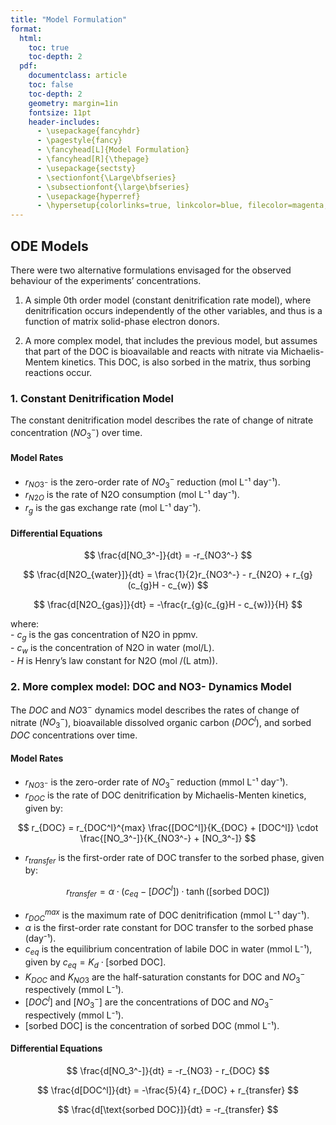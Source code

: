 ```yaml
---
title: "Model Formulation"
format:
  html:
    toc: true
    toc-depth: 2
  pdf:
    documentclass: article
    toc: false
    toc-depth: 2
    geometry: margin=1in
    fontsize: 11pt
    header-includes:
      - \usepackage{fancyhdr}
      - \pagestyle{fancy}
      - \fancyhead[L]{Model Formulation}
      - \fancyhead[R]{\thepage}
      - \usepackage{sectsty}
      - \sectionfont{\Large\bfseries}
      - \subsectionfont{\large\bfseries}
      - \usepackage{hyperref}
      - \hypersetup{colorlinks=true, linkcolor=blue, filecolor=magenta, urlcolor=cyan}
---
```


## ODE Models

There were two alternative formulations envisaged for the observed behaviour of the experiments' concentrations.

1. A simple 0th order model (constant denitrification rate model), where denitrification occurs independently of the other variables, and thus is a function of matrix solid-phase electron donors.

2. A more complex model, that includes the previous model, but assumes that part of the DOC is bioavailable and reacts with nitrate via Michaelis-Mentem kinetics. This DOC, is also sorbed in the matrix, thus sorbing reactions occur.

### 1. Constant Denitrification Model

The constant denitrification model describes the rate of change of nitrate concentration ($NO_3^-$) over time.

#### Model Rates

- $r_{NO3^-}$ is the zero-order rate of $NO_3^-$ reduction (mol L⁻¹ day⁻¹).  
- $r_{N2O}$ is the rate of N2O consumption (mol L⁻¹ day⁻¹).  
- $r_{g}$ is the gas exchange rate (mol L⁻¹ day⁻¹).  

#### Differential Equations

$$
\frac{d[NO_3^-]}{dt} = -r_{NO3^-}
$$

$$
\frac{d[N2O_{water}]}{dt} = \frac{1}{2}r_{NO3^-} - r_{N2O} + r_{g}(c_{g}H - c_{w})
$$

$$
\frac{d[N2O_{gas}]}{dt} = -\frac{r_{g}(c_{g}H - c_{w})}{H}
$$

where:  
- $c_{g}$ is the gas concentration of N2O in ppmv.  
- $c_{w}$ is the concentration of N2O in water (mol/L).  
- $H$ is Henry's law constant for N2O (mol /(L atm)).  


### 2. More complex model: DOC and NO3- Dynamics Model

The $DOC$ and $NO3^-$ dynamics model describes the rates of change of nitrate ($NO_3^-$), bioavailable dissolved organic carbon ($DOC^l$), and sorbed $DOC$ concentrations over time.

#### Model Rates

- $r_{NO3^-}$ is the zero-order rate of $NO_3^-$ reduction (mmol L⁻¹ day⁻¹).
- $r_{DOC}$ is the rate of DOC denitrification by Michaelis-Menten kinetics, given by:

$$
r_{DOC} = r_{DOC^l}^{max} \frac{[DOC^l]}{K_{DOC} + [DOC^l]} \cdot \frac{[NO_3^-]}{K_{NO3^-} + [NO_3^-]}
$$

- $r_{transfer}$ is the first-order rate of DOC transfer to the sorbed phase, given by:

$$
r_{transfer} = \alpha \cdot (c_{eq} - [DOC^l]) \cdot \tanh([\text{sorbed DOC}])
$$

- $r_{DOC}^{max}$ is the maximum rate of DOC denitrification (mmol L⁻¹ day⁻¹).
- $\alpha$ is the first-order rate constant for DOC transfer to the sorbed phase (day⁻¹).
- $c_{eq}$ is the equilibrium concentration of labile DOC in water (mmol L⁻¹), given by $c_{eq} = K_d \cdot [\text{sorbed DOC}]$.
- $K_{DOC}$ and $K_{NO3}$ are the half-saturation constants for DOC and $NO_3^-$ respectively (mmol L⁻¹).
- $[DOC^l]$ and $[NO_3^-]$ are the concentrations of DOC and $NO_3^-$ respectively (mmol L⁻¹).
- $[\text{sorbed DOC}]$ is the concentration of sorbed DOC (mmol L⁻¹).

#### Differential Equations

$$
\frac{d[NO_3^-]}{dt} = -r_{NO3} - r_{DOC}
$$

$$
\frac{d[DOC^l]}{dt} = -\frac{5}{4} r_{DOC} + r_{transfer}
$$

$$
\frac{d[\text{sorbed DOC}]}{dt} = -r_{transfer}
$$
